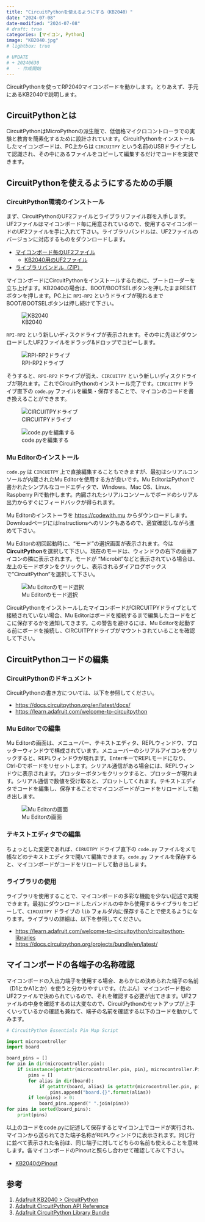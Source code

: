 ---
title: "CircuitPythonを使えるようにする（KB2040）"
date: "2024-07-08"
date-modified: "2024-07-08"
# draft: true
categories: [マイコン, Python]
image: "KB2040.jpg"
# lightbox: true

# UPDATE
# + 20240630
#   - 作成開始
---

CircuitPythonを使ってRP2040マイコンボードを動かします。とりあえず、手元にあるKB2040で説明します。

## CircuitPythonとは

CircuitPythonはMicroPythonの派生版で、低価格マイクロコントローラでの実験と教育を簡素化するために設計されています。CircuitPythonをインストールしたマイコンボードは、PC上からは `CIRCUITPY` という名前のUSBドライブとして認識され、その中にあるファイルをコピーして編集するだけでコードを実装できます。

## CircuitPythonを使えるようにするための手順

### CircuitPython環境のインストール

まず、CircuitPythonのUF2ファイルとライブラリファイル群を入手します。UF2ファイルはマイコンボード毎に用意されているので、使用するマイコンボードのUF2ファイルを手に入れて下さい。ライブラリバンドルは、UF2ファイルのバージョンに対応するものをダウンロードします。

- [マイコンボード毎のUF2ファイル](https://circuitpython.org/downloads)
  - [KB2040用のUF2ファイル](https://circuitpython.org/board/adafruit_kb2040/)
- [ライブラリバンドル（ZIP）](https://circuitpython.org/libraries)


マイコンボードにCircuitPythonをインストールするために、ブートローダーを立ち上げます。KB2040の場合は、BOOT/BOOTSELボタンを押したままRESETボタンを押します。PC上に `RPI-RP2` というドライブが現れるまでBOOT/BOOTSELボタンは押し続けて下さい。

![KB2040](KB2040.png)

`RPI-RP2` という新しいディスクドライブが表示されます。その中に先ほどダウンロードしたUF2ファイルをドラッグ&ドロップでコピーします。

![RPI-RP2ドライブ](RPI-RP2_drive.png)

そうすると、`RPI-RP2` ドライブが消え、`CIRCUITPY` という新しいディスクドライブが現れます。これでCircuitPythonのインストール完了です。`CIRCUITPY` ドライブ直下の `code.py` ファイルを編集・保存することで、マイコンのコードを書き換えることができます。

![CIRCUITPYドライブ](CIRCUITPY_drive.png)

![code.pyを編集する](codepy.png)

### Mu Editorのインストール

`code.py` は `CIRCUITPY` 上で直接編集することもできますが、最初はシリアルコンソールが内蔵されたMu Editorを使用する方が良いです。Mu EditorはPythonで書かれたシンプルなコードエディタで、Windows、Mac OS、Linux、Raspberry Piで動作します。内臓されたシリアルコンソールでボードのシリアル出力からすぐにフィードバックが得られます。

Mu Editorのインストーラを <https://codewith.mu> からダウンロードします。DownloadページにはInstructionsへのリンクもあるので、適宜確認しながら進めて下さい。

Mu Editorの初回起動時に、"モード"の選択画面が表示されます。今は**CircuitPython**を選択して下さい。現在のモードは、ウィンドウの右下の歯車アイコンの隣に表示されます。モードが "Microbit"などと表示されている場合は、左上のモードボタンをクリックし、表示されるダイアログボックスで"CircuitPython"を選択して下さい。

![Mu Editorのモード選択](Mu_mode_select.png)

CircuitPythonをインストールしたマイコンボードがCIRCUITPYドライブとして接続されていない場合、Mu Editorはボードを接続するまで編集したコードをどこに保存するかを通知してきます。この警告を避けるには、Mu Editorを起動する前にボードを接続し、CIRCUITPYドライブがマウントされていることを確認して下さい。


## CircuitPythonコードの編集

### CircuitPythonのドキュメント

CircuitPythonの書き方については、以下を参照してください。

- [https://docs.circuitpython.org/en/latest/docs/](https://docs.circuitpython.org/en/latest/docs/)
- [https://learn.adafruit.com/welcome-to-circuitpython](https://learn.adafruit.com/welcome-to-circuitpython)

### Mu Editorでの編集

Mu Editorの画面は、メニューバー、テキストエディタ、REPLウィンドウ、プロッターウィンドウで構成されています。メニューバーのシリアルアイコンをクリックすると、REPLウィンドウが現れます。EnterキーでREPLモードになり、Ctrl-Dでボードをリセットします。シリアル通信がある場合には、REPLウィンドウに表示されます。プロッターボタンをクリックすると、プロッターが現れます。シリアル通信で数値を受け取ると、プロットしてくれます。テキストエディタでコードを編集し、保存することでマイコンボードがコードをリロードして動き出します。

![Mu Editorの画面](Mu_window.png)

### テキストエディタでの編集

ちょっとした変更であれば、`CIRUITPY` ドライブ直下の `code.py` ファイルをメモ帳などのテキストエディタで開いて編集できます。`code.py` ファイルを保存すると、マイコンボードがコードをリロードして動き出します。

### ライブラリの使用

ライブラリを使用することで、マイコンボードの多彩な機能を少ない記述で実現できます。最初にダウンロードしたバンドルの中から使用するライブラリをコピーして、`CIRCUITPY` ドライブの `lib` フォルダ内に保存することで使えるようになります。ライブラリの詳細は、以下を参照してください。

- [https://learn.adafruit.com/welcome-to-circuitpython/circuitpython-libraries](https://learn.adafruit.com/welcome-to-circuitpython/circuitpython-libraries)
- [https://docs.circuitpython.org/projects/bundle/en/latest/](https://docs.circuitpython.org/projects/bundle/en/latest/)


## マイコンボードの各端子の名称確認

マイコンボードの入出力端子を使用する場合、あらかじめ決められた端子の名前（D1とかA1とか）を使うと分かりやすいです。（たぶん）マイコンボード毎のUF2ファイルで決められているので、それを確認する必要が出てきます。UF2ファイルの中身を確認するのは大変なので、CircuitPythonのセットアップが上手くいっているかの確認も兼ねて、端子の名前を確認する以下のコードを動かしてみます。

```Python
# CircuitPython Essentials Pin Map Script

import microcontroller
import board

board_pins = []
for pin in dir(microcontroller.pin):
    if isinstance(getattr(microcontroller.pin, pin), microcontroller.Pin):
        pins = []
        for alias in dir(board):
            if getattr(board, alias) is getattr(microcontroller.pin, pin):
                pins.append("board.{}".format(alias))
        if len(pins) > 0:
            board_pins.append(" ".join(pins))
for pins in sorted(board_pins):
    print(pins)
```

以上のコードをcode.pyに記述して保存するとマイコン上でコードが実行され、マイコンから送られてきた端子名称がREPLウィンドウに表示されます。同じ行に並べて表示された名前は、同じ端子に対してどちらの名前も使えることを意味します。各マイコンボードのPinoutと照らし合わせて確認してみて下さい。

- [KB2040のPinout](https://learn.adafruit.com/assets/106984)
 

## 参考

1. [Adafruit KB2040 > CircuitPython](https://learn.adafruit.com/adafruit-kb2040/circuitpython)
2. [Adafruit CircuitPython API Reference](https://docs.circuitpython.org/en/latest/docs/)
3. [Adafruit CircuitPython Library Bundle](https://docs.circuitpython.org/projects/bundle/en/latest/)